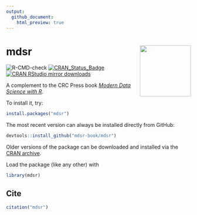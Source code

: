 ```yaml
---
output:
  github_document:
    html_preview: true
---
```


# mdsr <img src='man/figures/logo.png' align="right" height="139" />

![R-CMD-check](https://github.com/mdsr-book/mdsr/workflows/R-CMD-check/badge.svg)
[![CRAN\_Status\_Badge](https://www.r-pkg.org/badges/version/mdsr)](https://cran.r-project.org/package=mdsr) 
[![CRAN RStudio mirror downloads](https://cranlogs.r-pkg.org/badges/mdsr)](https://www.r-pkg.org/pkg/mdsr)

A complement to the CRC Press book [*Modern Data Science with R*](https://mdsr-book.github.io/). 

To install it, try:

```r
install.packages("mdsr")
```

The most recent version can always be installed directly from GitHub:

```r
devtools::install_github("mdsr-book/mdsr")
```

Older versions of the package can be downloaded and installed via the [CRAN archive](https://cran.r-project.org/src/contrib/Archive/mdsr/).

Load the package (like any other) with 

```r
library(mdsr)
```

## Cite

```r
citation("mdsr")
```

